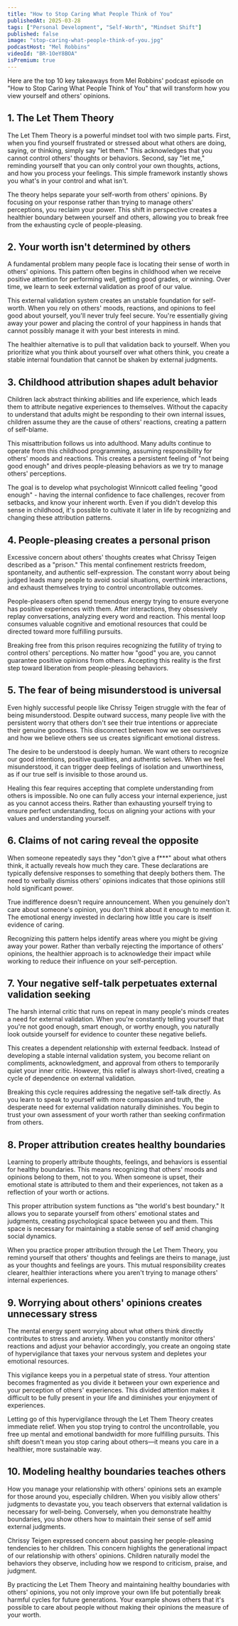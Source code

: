 ```yaml
---
title: "How to Stop Caring What People Think of You"
publishedAt: 2025-03-28
tags: ["Personal Development", "Self-Worth", "Mindset Shift"]
published: false
image: "stop-caring-what-people-think-of-you.jpg"
podcastHost: "Mel Robbins"
videoId: "BR-1OeY8BOA"
isPremium: true
---
```



<PodcastSummaryPageLayout frontmatter={frontmatter}>

Here are the top 10 key takeaways from Mel Robbins' podcast episode on "How to Stop Caring What People Think of You" that will transform how you view yourself and others' opinions.

## 1. The Let Them Theory

The Let Them Theory is a powerful mindset tool with two simple parts. First, when you find yourself frustrated or stressed about what others are doing, saying, or thinking, simply say "let them." This acknowledges that you cannot control others' thoughts or behaviors. Second, say "let me," reminding yourself that you can only control your own thoughts, actions, and how you process your feelings. This simple framework instantly shows you what's in your control and what isn't.

The theory helps separate your self-worth from others' opinions. By focusing on your response rather than trying to manage others' perceptions, you reclaim your power. This shift in perspective creates a healthier boundary between yourself and others, allowing you to break free from the exhausting cycle of people-pleasing.

## 2. Your worth isn't determined by others

A fundamental problem many people face is locating their sense of worth in others' opinions. This pattern often begins in childhood when we receive positive attention for performing well, getting good grades, or winning. Over time, we learn to seek external validation as proof of our value.

This external validation system creates an unstable foundation for self-worth. When you rely on others' moods, reactions, and opinions to feel good about yourself, you'll never truly feel secure. You're essentially giving away your power and placing the control of your happiness in hands that cannot possibly manage it with your best interests in mind.

The healthier alternative is to pull that validation back to yourself. When you prioritize what you think about yourself over what others think, you create a stable internal foundation that cannot be shaken by external judgments.

## 3. Childhood attribution shapes adult behavior

Children lack abstract thinking abilities and life experience, which leads them to attribute negative experiences to themselves. Without the capacity to understand that adults might be responding to their own internal issues, children assume they are the cause of others' reactions, creating a pattern of self-blame.

This misattribution follows us into adulthood. Many adults continue to operate from this childhood programming, assuming responsibility for others' moods and reactions. This creates a persistent feeling of "not being good enough" and drives people-pleasing behaviors as we try to manage others' perceptions.

The goal is to develop what psychologist Winnicott called feeling "good enough" - having the internal confidence to face challenges, recover from setbacks, and know your inherent worth. Even if you didn't develop this sense in childhood, it's possible to cultivate it later in life by recognizing and changing these attribution patterns.

## 4. People-pleasing creates a personal prison

Excessive concern about others' thoughts creates what Chrissy Teigen described as a "prison." This mental confinement restricts freedom, spontaneity, and authentic self-expression. The constant worry about being judged leads many people to avoid social situations, overthink interactions, and exhaust themselves trying to control uncontrollable outcomes.

People-pleasers often spend tremendous energy trying to ensure everyone has positive experiences with them. After interactions, they obsessively replay conversations, analyzing every word and reaction. This mental loop consumes valuable cognitive and emotional resources that could be directed toward more fulfilling pursuits.

Breaking free from this prison requires recognizing the futility of trying to control others' perceptions. No matter how "good" you are, you cannot guarantee positive opinions from others. Accepting this reality is the first step toward liberation from people-pleasing behaviors.

## 5. The fear of being misunderstood is universal

Even highly successful people like Chrissy Teigen struggle with the fear of being misunderstood. Despite outward success, many people live with the persistent worry that others don't see their true intentions or appreciate their genuine goodness. This disconnect between how we see ourselves and how we believe others see us creates significant emotional distress.

The desire to be understood is deeply human. We want others to recognize our good intentions, positive qualities, and authentic selves. When we feel misunderstood, it can trigger deep feelings of isolation and unworthiness, as if our true self is invisible to those around us.

Healing this fear requires accepting that complete understanding from others is impossible. No one can fully access your internal experience, just as you cannot access theirs. Rather than exhausting yourself trying to ensure perfect understanding, focus on aligning your actions with your values and understanding yourself.

## 6. Claims of not caring reveal the opposite

When someone repeatedly says they "don't give a f\*\*\*" about what others think, it actually reveals how much they care. These declarations are typically defensive responses to something that deeply bothers them. The need to verbally dismiss others' opinions indicates that those opinions still hold significant power.

True indifference doesn't require announcement. When you genuinely don't care about someone's opinion, you don't think about it enough to mention it. The emotional energy invested in declaring how little you care is itself evidence of caring.

Recognizing this pattern helps identify areas where you might be giving away your power. Rather than verbally rejecting the importance of others' opinions, the healthier approach is to acknowledge their impact while working to reduce their influence on your self-perception.

## 7. Your negative self-talk perpetuates external validation seeking

The harsh internal critic that runs on repeat in many people's minds creates a need for external validation. When you're constantly telling yourself that you're not good enough, smart enough, or worthy enough, you naturally look outside yourself for evidence to counter these negative beliefs.

This creates a dependent relationship with external feedback. Instead of developing a stable internal validation system, you become reliant on compliments, acknowledgment, and approval from others to temporarily quiet your inner critic. However, this relief is always short-lived, creating a cycle of dependence on external validation.

Breaking this cycle requires addressing the negative self-talk directly. As you learn to speak to yourself with more compassion and truth, the desperate need for external validation naturally diminishes. You begin to trust your own assessment of your worth rather than seeking confirmation from others.

## 8. Proper attribution creates healthy boundaries

Learning to properly attribute thoughts, feelings, and behaviors is essential for healthy boundaries. This means recognizing that others' moods and opinions belong to them, not to you. When someone is upset, their emotional state is attributed to them and their experiences, not taken as a reflection of your worth or actions.

This proper attribution system functions as "the world's best boundary." It allows you to separate yourself from others' emotional states and judgments, creating psychological space between you and them. This space is necessary for maintaining a stable sense of self amid changing social dynamics.

When you practice proper attribution through the Let Them Theory, you remind yourself that others' thoughts and feelings are theirs to manage, just as your thoughts and feelings are yours. This mutual responsibility creates clearer, healthier interactions where you aren't trying to manage others' internal experiences.

## 9. Worrying about others' opinions creates unnecessary stress

The mental energy spent worrying about what others think directly contributes to stress and anxiety. When you constantly monitor others' reactions and adjust your behavior accordingly, you create an ongoing state of hypervigilance that taxes your nervous system and depletes your emotional resources.

This vigilance keeps you in a perpetual state of stress. Your attention becomes fragmented as you divide it between your own experience and your perception of others' experiences. This divided attention makes it difficult to be fully present in your life and diminishes your enjoyment of experiences.

Letting go of this hypervigilance through the Let Them Theory creates immediate relief. When you stop trying to control the uncontrollable, you free up mental and emotional bandwidth for more fulfilling pursuits. This shift doesn't mean you stop caring about others—it means you care in a healthier, more sustainable way.

## 10. Modeling healthy boundaries teaches others

How you manage your relationship with others' opinions sets an example for those around you, especially children. When you visibly allow others' judgments to devastate you, you teach observers that external validation is necessary for well-being. Conversely, when you demonstrate healthy boundaries, you show others how to maintain their sense of self amid external judgments.

Chrissy Teigen expressed concern about passing her people-pleasing tendencies to her children. This concern highlights the generational impact of our relationship with others' opinions. Children naturally model the behaviors they observe, including how we respond to criticism, praise, and judgment.

By practicing the Let Them Theory and maintaining healthy boundaries with others' opinions, you not only improve your own life but potentially break harmful cycles for future generations. Your example shows others that it's possible to care about people without making their opinions the measure of your worth.

</PodcastSummaryPageLayout>
